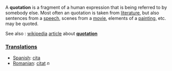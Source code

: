 A <b>quotation</b> is a fragment of a human expression that is being referred to by somebody else.  Most often an quotation is taken from [[literature]], but also sentences from a [[speech]], scenes from a [[movie]], elements of a [[painting]], etc. may be quoted.

See also : [[wikipedia]] [[article]] about '''[[w:quotation|quotation]]'''


===[[Translation]]s===

*[[Spanish]]: [[cita]]
*[[Romanian]]: [[citat]] ''n''